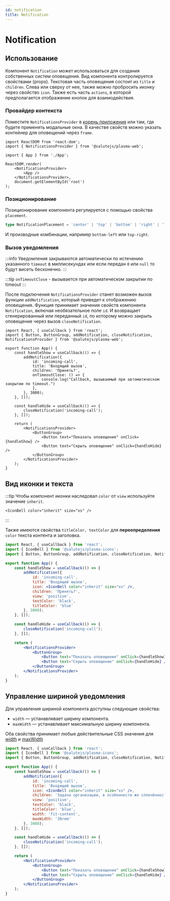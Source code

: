 ```yaml
---
id: notification
title: Notification
---
```



# Notification
<Description name="Notification" />
<PropsTable name="Notification" />

## Использование
Компонент `Notification` может использоваться для создания собственных систем оповещения.
Вид компонента контролируется свойствами (props).
Текстовая часть оповещения состоит из `title` и `children`.
Слева или сверху от нее, также можно пробросить иконку через свойство `icon`.
Также есть часть `actions`, в которой предполагается отображение кнопок для взаимодействия.

### Провайдер контекста
<PropsTable name="NotificationsProvider" />

Поместите `NotificationsProvider` в [корень приложения](../../#корень-приложения) или там, где будете применять модальные окна.
В качестве свойств можно указать контейнер для оповещений через `frame`.

```tsx title="index.ts"
import ReactDOM from 'react-dom';
import { NotificationsProvider } from '@salutejs/plasma-web';

import { App } from './App';

ReactDOM.render(
    <NotificationsProvider>
        <App />
    </NotificationsProvider>,
    document.getElementById('root')
);
```

### Позиционирование

Позиционирование компонента регулируется с помощью свойства `placement`.

```ts
type NotificationPlacement = 'center' | 'top' | 'bottom' | 'right' | 'left';
````
И производные комбинации, например `bottom-left` или `top-right`.

### Вызов уведомления

:::info
Уведомления закрываются автоматически по истечению указанного `timeout` в миллисекундах или если передан `0` или `null` то будут висеть бесконечно.
:::

:::tip
`onTimeoutClose` - вызывается при автоматическом закрытии по timeout
:::

После подключения `NotificationsProvider` станет возможен вызов функции `addNotification`, который приведет к отображению оповещения.
Функция принимает значения свойств компонента `Notification`, включая необязательное поле `id`. И возвращает сгенерированный или переданный `id`, по которому можно закрыть оповещение через вызов `closeNotification`.


```tsx live
import React, { useCallback } from 'react';
import { Button, ButtonGroup, addNotification, closeNotification, NotificationsProvider } from '@salutejs/plasma-web';

export function App() {
    const handleShow = useCallback(() => {
        addNotification({
            id: 'incoming-call',
            title: 'Входящий вызов',
            children: 'Принять?',
            onTimeoutClose: () => {
                console.log("Callback, вызываемый при автоматическом закрытии по timeout.")
            },
        }, 3000);
    }, []);

    const handleHide = useCallback(() => {
        closeNotification('incoming-call');
    }, []);

    return (
        <NotificationsProvider>
            <ButtonGroup>
                <Button text="Показать оповещение" onClick={handleShow} />
                <Button text="Скрыть оповещение" onClick={handleHide} />
            </ButtonGroup>
        </NotificationsProvider>
    );
}
```

## Вид иконки и текста
:::tip
Чтобы компонент иконки наследовал `color` от `view` используйте значение `inherit`.

```tsx
<IconBell color="inherit" size="xs" />
```
:::

Также имеются свойства `titleColor, textColor` для **переопределения** `color` текста контента и заголовка.

```jsx live
import React, { useCallback } from 'react';
import { IconBell } from '@salutejs/plasma-icons';
import { Button, ButtonGroup, addNotification, closeNotification, NotificationsProvider } from '@salutejs/plasma-web';

export function App() {
    const handleShow = useCallback(() => {
        addNotification({
            id: 'incoming-call',
            title: 'Входящий вызов',
            icon: <IconBell color="inherit" size="xs" />,
            children: 'Принять?',
            view: 'positive',
            textColor: 'black',
            titleColor: 'blue'
        }, 3000);
    }, []);

    const handleHide = useCallback(() => {
        closeNotification('incoming-call');
    }, []);

    return (
        <NotificationsProvider>
            <ButtonGroup>
                <Button text="Показать оповещение" onClick={handleShow} />
                <Button text="Скрыть оповещение" onClick={handleHide} />
            </ButtonGroup>
        </NotificationsProvider>
    );
}
```


## Управление шириной уведомления

Для управления шириной компонента доступны следующие свойства:

- `width` — устанавливает ширину компонента.
- `maxWidth` — устанавливает максимальную ширину компонента.

Оба свойства принимает любые действительные CSS значения для [width](https://developer.mozilla.org/en-US/docs/Web/CSS/width#syntax) и [maxWidth](https://developer.mozilla.org/en-US/docs/Web/CSS/max-width#syntax)

```jsx live
import React, { useCallback } from 'react';
import { IconBell } from '@salutejs/plasma-icons';
import { Button, ButtonGroup, addNotification, closeNotification, NotificationsProvider } from '@salutejs/plasma-web';

export function App() {
    const handleShow = useCallback(() => {
        addNotification({
            id: 'incoming-call',
            title: 'Входящий вызов',
            icon: <IconBell color="inherit" size="xs" />,
            children: 'Задача организации, в особенности же сплочённость команды профессионалов требует определения и уточнения глубокомысленных рассуждений.',
            view: 'positive',
            textColor: 'black',
            titleColor: 'blue',
            width: 'fit-content',
            maxWidth: '30rem'
        }, 3000);
    }, []);

    const handleHide = useCallback(() => {
        closeNotification('incoming-call');
    }, []);

    return (
        <NotificationsProvider>
            <ButtonGroup>
                <Button text="Показать оповещение" onClick={handleShow} />
                <Button text="Скрыть оповещение" onClick={handleHide} />
            </ButtonGroup>
        </NotificationsProvider>
    );
}
```
